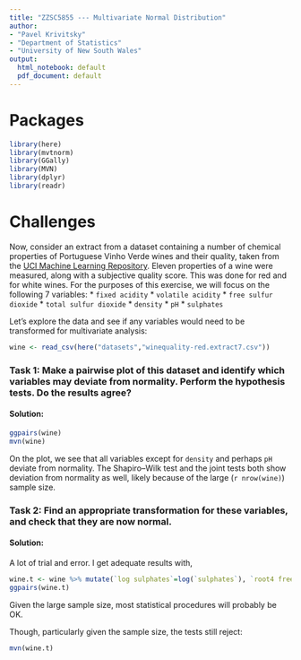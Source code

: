 ```yaml
---
title: "ZZSC5855 --- Multivariate Normal Distribution"
author:
- "Pavel Krivitsky"
- "Department of Statistics"
- "University of New South Wales"
output:
  html_notebook: default
  pdf_document: default
---
```



# Packages

```r
library(here)
library(mvtnorm)
library(GGally)
library(MVN)
library(dplyr)
library(readr)
```



# Challenges

Now, consider an extract from a dataset containing a number of chemical properties of Portuguese Vinho Verde wines and their quality, taken from the [UCI Machine Learning Repository](https://archive.ics.uci.edu/ml/datasets/Wine+Quality). Eleven properties of a wine were measured, along with a subjective quality score. This was done for red and for white wines. For the purposes of this exercise, we will focus on the following 7 variables:
* `fixed acidity`
* `volatile acidity`
* `free sulfur dioxide`
* `total sulfur dioxide`
* `density`
* `pH`
* `sulphates`

Let's explore the data and see if any variables would need to be transformed for multivariate analysis:
```r
wine <- read_csv(here("datasets","winequality-red.extract7.csv"))
```

### Task 1: Make a pairwise plot of this dataset and identify which variables may deviate from normality. Perform the hypothesis tests. Do the results agree?

#### Solution:
```r
ggpairs(wine)
mvn(wine)
```

On the plot, we see that all variables except for `density` and perhaps `pH` deviate from normality. The Shapiro--Wilk test and the joint tests both show deviation from normality as well, likely because of the large (`r nrow(wine)`) sample size.

### Task 2: Find an appropriate transformation for these variables, and check that they are now normal.

#### Solution:
A lot of trial and error. I get adequate results with,
```r
wine.t <- wine %>% mutate(`log sulphates`=log(`sulphates`), `root4 free sulfur dioxide` = (`free sulfur dioxide`)^(1/4), `root4 total sulfur dioxide` = (`total sulfur dioxide`)^(1/4), `log fixed acidity`=log(`fixed acidity`), `log volatile acidity`=log(`volatile acidity`), .keep="unused")
ggpairs(wine.t)
```

Given the large sample size, most statistical procedures will probably be OK.

Though, particularly given the sample size, the tests still reject:
```r
mvn(wine.t)
```

